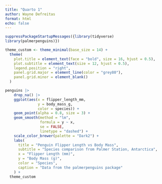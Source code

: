 ```yaml
---
title: "Quarto 1"
author: Wayne Defreitas
format: html
echo: false
---
```



```r
suppressPackageStartupMessages({library(tidyverse)
library(palmerpenguins)})
```

```r

theme_custom <- theme_minimal(base_size = 14) +
  theme(
    plot.title = element_text(face = "bold", size = 16, hjust = 0.5),
    plot.subtitle = element_text(size = 12, hjust = 0.5),
    legend.position = "right",
    panel.grid.major = element_line(color = "grey80"),
    panel.grid.minor = element_blank()
  )

penguins |> 
    drop_na() |> 
    ggplot(aes(x = flipper_length_mm, 
               y = body_mass_g, 
               color = species)) +
    geom_point(alpha = 0.8, size = 3) +
    geom_smooth(method = "lm", 
                formula = y ~ x,    
                se = FALSE, 
                linetype = "dashed") +
    scale_color_brewer(palette = "Dark2") +
    labs(
      title = "Penguin Flipper Length vs Body Mass",
      subtitle = "Species comparison from Palmer Station, Antarctica",
      x = "Flipper Length (mm)",
      y = "Body Mass (g)",
      color = "Species",
      caption = "Data from the palmerpenguins package"
    ) +
  theme_custom
```